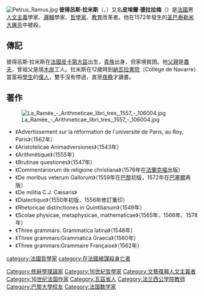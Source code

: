 [[File:Petrus_Ramus.jpg|thumb]]
'''彼得呂斯·拉米斯'''（{{lang-fr|Petrus Ramus}}，{{bd|1515年||1572年|8月26日}}）又名'''皮埃爾·德拉拉梅'''（{{lang-fr|Pierre de la Ramée}}）是[[法國|法國]]男[[人文主義|人文主義]]學家、[[邏輯|邏輯]]學家、[[哲學家|哲學家]]、[[教育|教育]]改革者。他在1572年發生的[[圣巴泰勒米大屠杀|圣巴泰勒米大屠杀]]中被殺。

==傳記==
彼得呂斯·拉米斯在[[法國|法國]][[皮卡第大區|皮卡第大區]]出生，[[貴族|貴族]]出身，但家境貧困。他[[父親|父親]]是[[農夫|農夫]]，曾祖父是燒[[木炭|木炭]]工人。拉米斯在12歲時到[[納瓦拉書院|納瓦拉書院]]（Collège de Navarre）當富裕[[學生|學生]]的[[僕人|僕人]]，雙手沒有停過，直至[[夜晚|夜晚]]才讀書。

==著作==
[[Image:La_Ramée_-_Arithmeticae_libri_tres,_1557_-_106004.jpg|thumb]]

*《Advertissement sur la réformation de l'université de Paris, au Roy, Paris》（1562年）
*《Aristotelicae Animadversiones》（1543年）
*《Arithmétique》（1555年）
*《Brutinae questiones》（1547年）
*《Commentariorum de religione christiana》（1576年在[[法蘭克福|法蘭克福]]出版）
*《De moribus veterum Gallorum》（1559年在[[巴黎|巴黎]]初版，1572年在[[巴塞爾|巴塞爾]]再版）
*《De militia C.J. Cæsaris》
*《Dialectique》（1550年初版，1556年修訂重印）
*《Rhetoricae distinctiones in Quintilianum》（1549年）
*《Scolae physicae, metaphysicae, mathematicae》（1565年、1566年、1578年）
*《Three grammars: Grammatica latina》（1548年）
*《Three grammars:Grammatica Graeca》（1560年）
*《Three grammars:Grammaire Française》（1562年）

{{Authority control}}
{{法國人物小作品}}
{{DEFAULTSORT:Ramus, Petrus}}
[[category:法國哲學家|category:法國哲學家]]
[[Category:修辭學理論家|Category:修辭學理論家]]
[[Category:16世紀哲學家|Category:16世紀哲學家]]
[[category:在法國被謀殺身亡者|category:在法國被謀殺身亡者]]
[[Category:文藝復興人文主義者|Category:文藝復興人文主義者]]
[[Category:16世纪法国作家|Category:16世纪法国作家]]
[[Category:瓦茲省人|Category:瓦茲省人]]
[[Category:法兰西公学院教师|Category:法兰西公学院教师]]
[[Category:巴黎大學校友|Category:巴黎大學校友]]
[[Category:法国数学家|Category:法国数学家]]